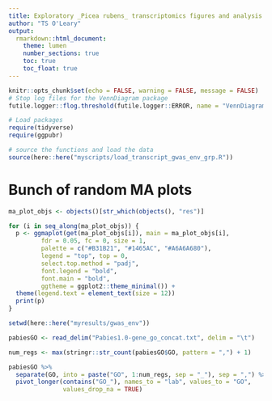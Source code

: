```yaml
---
title: Exploratory _Picea rubens_ transcriptomics figures and analysis
author: "TS O'Leary"
output:
  rmarkdown::html_document:
    theme: lumen
    number_sections: true
    toc: true
    toc_float: true
---
```


```r
knitr::opts_chunk$set(echo = FALSE, warning = FALSE, message = FALSE)
# Stop log files for the VennDiagram package
futile.logger::flog.threshold(futile.logger::ERROR, name = "VennDiagramLogger")

# Load packages
require(tidyverse)
require(ggpubr)

# source the functions and load the data
source(here::here("myscripts/load_transcript_gwas_env_grp.R"))
```

# Bunch of random MA plots

```r
ma_plot_objs <- objects()[str_which(objects(), "res")]

for (i in seq_along(ma_plot_objs)) {
  p <- ggmaplot(get(ma_plot_objs[i]), main = ma_plot_objs[i],
         fdr = 0.05, fc = 0, size = 1,
         palette = c("#B31B21", "#1465AC", "#A6A6A680"),
         legend = "top", top = 0,
         select.top.method = "padj",
         font.legend = "bold",
         font.main = "bold",
         ggtheme = ggplot2::theme_minimal()) + 
  theme(legend.text = element_text(size = 12))
  print(p)
}

```




```r
setwd(here::here("myresults/gwas_env"))

pabiesGO <- read_delim("Pabies1.0-gene_go_concat.txt", delim = "\t") 

num_regs <- max(stringr::str_count(pabiesGO$GO, pattern = ",") + 1)

pabiesGO %>%
  separate(GO, into = paste("GO", 1:num_regs, sep = "_"), sep = ",") %>%
  pivot_longer(contains("GO_"), names_to = "lab", values_to = "GO",
               values_drop_na = TRUE)
  
  
```